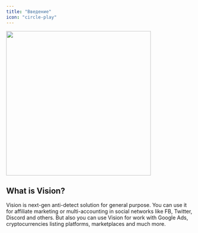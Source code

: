 ```yaml
---
title: "Введение"
icon: "circle-play"
---
```


<img height="390" src="../images/usability2.png" />

## What is Vision?
Vision is next-gen anti-detect solution for general purpose. You can use it for affiliate marketing or multi-accounting in social networks like FB, Twitter, Discord and others. But also you can use Vision for work with Google Ads, cryptocurrencies listing platforms, marketplaces and much more. 



